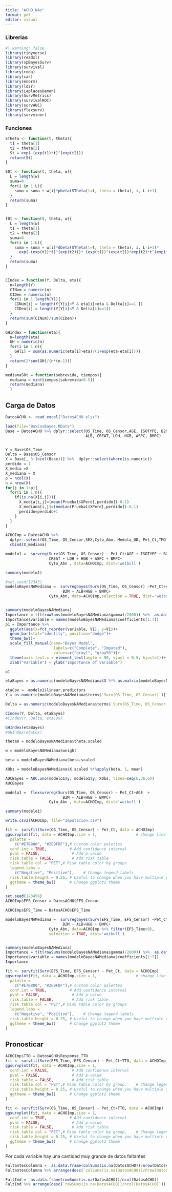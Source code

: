 ```yaml
---
title: "ACHO_NAs"
format: pdf
editor: visual
---
```


### Librerias

```r
#| warning: false
library(tidyverse)
library(readxl)
library(spBayesSurv)
library(survival)
library(coda)
library(car)
library(mnorm)
library(ldsr)
library(LaplacesDemon)
library(SurvMetrics)
library(survivalROC)
library(survAUC)
library(flexsurv)
library(survminer)
```

### Funciones

```r
STheta <- function(t, theta){
  t1 = theta[1]
  t2 = theta[2]
  St = exp(-(exp(t1)*t)^(exp(t2)))
  return(St)
}

S0t <- function(t, theta, w){
  L = length(w)
  suma=0
  for(i in 1:L){
    suma = suma + w[i]*pbeta(STheta(t=t, theta = theta), i, L-i+1)
  }
  return(suma)
}


f0t <- function(t, theta, w){
  L = length(w)
  t1 = theta[1]
  t2 = theta[2]
  suma=0
  for(i in 1:L){
    suma = suma + w[i]*dbeta(STheta(t=t, theta = theta), i, L-i+1)*
      exp(-(exp(t1)*t)^(exp(t2)))* (exp(t1))^(exp(t2))*exp(t2)*t^(exp(t2)-1)
  }
  return(suma)
}


CIndex = function(Y, Delta, eta){
  n=length(Y)
  CINum = numeric(n)
  CIDen = numeric(n)
  for(i in 1:length(Y)){
    CINum[i] = length(Y[Y[i]<Y & eta[i]>eta & Delta[i]==1 ])
    CIDen[i] = length(Y[Y[i]<Y & Delta[i]==1])
  }
  return(sum(CINum)/sum(CIDen))
}

GHIndex = function(eta){
  n=length(eta)
  GH = numeric(n)
  for(i in 1:n){
    GH[i] = sum(as.numeric(eta[i]>eta)/(1+exp(eta-eta[i])))
  }
  return(2*sum(GH)/(n*(n-1)))
}

medianaS0t = function(sobrevida, tiempos){
  mediana = min(tiempos[sobrevida>0.5])
  return(mediana)
  }
```

## Carga de Datos

```r
DatosACHO <- read_excel("DatosACHO.xlsx")
```

```r
load(file="BoxCoxBayes.RData")
Base = DatosACHO %>% dplyr::select(OS_Time, OS_Censor,AGE, ISOTYPE, B2M,
                                   ALB, CREAT, LDH, HGB, ASPC, BMPC) 


Y = Base$OS_Time
Delta = Base$OS_Censor
X = Base[, 3:(ncol(Base))] %>%  dplyr::select(where(is.numeric))
perdido = 1
X_media =X
X_mediana = X
p = ncol(X)
n = nrow(X)
for(j in 1:p){
  for(i in 1:n){
    if(is.na(X[i,j])){
      X_media[i,j]=(mean(Prueba1$XPerd[,perdido])-0.1)
      X_mediana[i,j]=(median(Prueba1$XPerd[,perdido])-0.1)
      perdido=perdido+1
    }
  }
}

```

```r
ACHOImp = DatosACHO %>% 
  dplyr::select(OS_Time, OS_Censor,SEX,Cyto_Abn, Medula_OD, Pet_Ct,TMO) %>% 
  cbind(X_mediana) 

modelo1 =  survreg(Surv(OS_Time, OS_Censor) ~ Pet_Ct+AGE + ISOTYPE + B2M + ALB +
                   CREAT + LDH + HGB + ASPC + BMPC+
                   Cyto_Abn , data=ACHOImp, dist='weibull')

summary(modelo1)
```

```r
#set.seed(12345)
modeloBayesNAMediana =  survregbayes(Surv(OS_Time, OS_Censor) ~Pet_Ct+AGE  + 
                         B2M + ALB+HGB + BMPC+
                   Cyto_Abn, data=ACHOImp,selection = TRUE, dist='weibull')


summary(modeloBayesNAMediana)
Importance = t(t(rowSums(modeloBayesNAMediana$gamma)/2000)) %>%  as.data.frame() 
Importance$variable = names(modeloBayesNAMediana$coefficients[1:7])
p1 = Importance %>% 
  ggplot(aes(x=fct_reorder(variable, V1), y=V1))+
  geom_bar(stat="identity", position="dodge")+
  theme_bw()+
  scale_fill_manual(name="Bayes Model",
                     labels=c("Complete", "Imputed"),
                     values=c("gray1", "gray50"))+
  theme(axis.text.x = element_text(angle = 90, vjust = 0.5, hjust=1))+
  xlab("Variable") + ylab("Importance of Variable")

p1
```

```r
etaBayes = as.numeric(modeloBayesNAMediana$X %*% as.matrix(modeloBayesNAMediana$coefficients)[1:ncol(modeloBayesNAMediana$X.scaled)])

etaCox = -modelo1$linear.predictors
Y = as.numeric(modeloBayesNAMediana$terms$`Surv(OS_Time, OS_Censor)`)[1:nrow(modeloBayesNAMediana$X.scaled)]

Delta = as.numeric(modeloBayesNAMediana$terms$`Surv(OS_Time, OS_Censor)`)[(nrow(modeloBayesNAMediana$X.scaled)+1): (2*nrow(modeloBayesNAMediana$X.scaled))]

CIndex(Y, Delta, etaBayes)
#CIndex(Y, Delta, etaCox)

GHIndex(etaBayes)
#GHIndex(etaCox)
```

```r
theta0 = modeloBayesNAMediana$theta.scaled

w = modeloBayesNAMediana$weight

beta = modeloBayesNAMediana$beta.scaled

XObs = modeloBayesNAMediana$X.scaled %*%apply(beta, 1, mean)

AUCBayes = AUC.uno(modelo1$y, modelo1$y, XObs, times=seq(6,36,6))
AUCBayes

```

```r

modelo1 =  flexsurvreg(Surv(OS_Time, OS_Censor) ~ Pet_Ct+AGE  + 
                         B2M + ALB+HGB + BMPC+
                   Cyto_Abn , data=ACHOImp, dist='weibull')

summary(modelo1)
```

```r
write.csv2(ACHOImp, file="Imputacion.csv")
```

```r
fit <- survfit(Surv(OS_Time, OS_Censor) ~ Pet_Ct, data = ACHOImp)
ggsurvplot(fit, data = ACHOImp,size = 1,                 # change line size
  palette =
    c("#E7B800", "#2E9FDF"),# custom color palettes
  conf.int = TRUE,          # Add confidence interval
  pval = FALSE,              # Add p-value
  risk.table = FALSE,        # Add risk table
  risk.table.col = "PET",# Risk table color by groups
  legend.labs =
    c("Negative", "Positive"),    # Change legend labels
  risk.table.height = 0.25, # Useful to change when you have multiple groups
  ggtheme = theme_bw()      # Change ggplot2 theme
)
```

```r

set.seed(123456)
ACHOImp$EFS_Censor = DatosACHO$EFS_Censor

ACHOImp$EFS_Time = DatosACHO$EFS_Time

modeloBayesNAMediana =  survregbayes(Surv(EFS_Time, EFS_Censor) ~Pet_Ct+AGE  + 
                         B2M + ALB+HGB + BMPC+
                   Cyto_Abn, data=ACHOImp %>% filter(EFS_Time>0),
                   selection = TRUE, dist='weibull')


summary(modeloBayesNAMediana)
Importance = t(t(rowSums(modeloBayesNAMediana$gamma)/2000)) %>%  as.data.frame() 
Importance$variable = names(modeloBayesNAMediana$coefficients[1:7])
Importance
```

```r

fit <- survfit(Surv(EFS_Time, EFS_Censor) ~ Pet_Ct, data = ACHOImp)
ggsurvplot(fit, data = ACHOImp,size = 1,                 # change line size
  palette =
    c("#E7B800", "#2E9FDF"),# custom color palettes
  conf.int = TRUE,          # Add confidence interval
  pval = FALSE,              # Add p-value
  risk.table = FALSE,        # Add risk table
  risk.table.col = "PET",# Risk table color by groups
  legend.labs =
    c("Negative", "Positive"),    # Change legend labels
  risk.table.height = 0.25, # Useful to change when you have multiple groups
  ggtheme = theme_bw()      # Change ggplot2 theme
)
```

## Pronosticar

```r
ACHOImp$TTO = DatosACHO$Response_TTO
fit <- survfit(Surv(EFS_Time, EFS_Censor) ~ Pet_Ct+TTO, data = ACHOImp)
ggsurvplot(fit, data = ACHOImp,size = 1,            
  conf.int = FALSE,          # Add confidence interval
  pval = FALSE,              # Add p-value
  risk.table = FALSE,        # Add risk table
  risk.table.col = "PET",# Risk table color by group,    # Change legend labels
  risk.table.height = 0.25, # Useful to change when you have multiple groups
  ggtheme = theme_bw()      # Change ggplot2 theme
)
```

```r
fit <- survfit(Surv(OS_Time, OS_Censor) ~ Pet_Ct+TTO, data = ACHOImp)
ggsurvplot(fit, data = ACHOImp,size = 1,            
  conf.int = TRUE,          # Add confidence interval
  pval = FALSE,              # Add p-value
  risk.table = FALSE,        # Add risk table
  risk.table.col = "PET",# Risk table color by group,    # Change legend labels
  risk.table.height = 0.25, # Useful to change when you have multiple groups
  ggtheme = theme_bw()      # Change ggplot2 theme
)
```

Por cada variable hay una cantidad muy grande de datos faltantes

```r
FaltantesColumna =  as.data.frame(colSums(is.na(DatosACHO))/nrow(DatosACHO))
FaltantesColumna %>% arrange(desc(`colSums(is.na(DatosACHO))/nrow(DatosACHO)`))
```

```r
FaltInd =  as.data.frame(rowSums(is.na(DatosACHO))/ncol(DatosACHO))
FaltInd %>% arrange(desc(`rowSums(is.na(DatosACHO))/ncol(DatosACHO)`))
```
